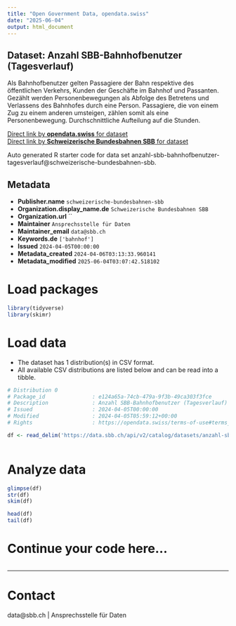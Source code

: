 ```yaml
---
title: "Open Government Data, opendata.swiss"
date: "2025-06-04"
output: html_document
---
```


## Dataset: Anzahl SBB-Bahnhofbenutzer (Tagesverlauf)

Als Bahnhofbenutzer gelten Passagiere der Bahn respektive des öffentlichen Verkehrs, Kunden der Geschäfte im Bahnhof und Passanten. Gezählt werden Personenbewegungen als Abfolge des Betretens und Verlassens des Bahnhofes durch eine Person. Passagiere, die von einem Zug zu einem anderen umsteigen, zählen somit als eine Personenbewegung. Durchschnittliche Aufteilung auf die Stunden.

[Direct link by **opendata.swiss** for dataset](https://opendata.swiss/de/dataset/anzahl-sbb-bahnhofbenutzer-tagesverlauf)<br>
[Direct link by **Schweizerische Bundesbahnen SBB** for dataset](https://data.sbb.ch/explore/dataset/anzahl-sbb-bahnhofbenutzer-tagesverlauf/)

Auto generated R starter code for data set anzahl-sbb-bahnhofbenutzer-tagesverlauf@schweizerische-bundesbahnen-sbb.

## Metadata

- **Publisher.name** `schweizerische-bundesbahnen-sbb`
- **Organization.display_name.de** `Schweizerische Bundesbahnen SBB`
- **Organization.url** ``
- **Maintainer** `Ansprechsstelle für Daten`
- **Maintainer_email** `data@sbb.ch`
- **Keywords.de** `['bahnhof']`
- **Issued** `2024-04-05T00:00:00`
- **Metadata_created** `2024-04-06T03:13:33.960141`
- **Metadata_modified** `2025-06-04T03:07:42.518102`


# Load packages

```r

library(tidyverse)
library(skimr)

```

# Load data

-   The dataset has 1 distribution(s) in CSV format.
-   All available CSV distributions are listed below and can be read into a tibble.

```r

# Distribution 0
# Package_id               : e124a65a-74cb-479a-9f3b-49ca303f3fce
# Description              : Anzahl SBB-Bahnhofbenutzer (Tagesverlauf) (csv)
# Issued                   : 2024-04-05T00:00:00
# Modified                 : 2024-04-05T05:59:12+00:00
# Rights                   : https://opendata.swiss/terms-of-use#terms_by

df <- read_delim('https://data.sbb.ch/api/v2/catalog/datasets/anzahl-sbb-bahnhofbenutzer-tagesverlauf/exports/csv?use_labels=true')



```

# Analyze data

```r

glimpse(df)
str(df)
skim(df)

head(df)
tail(df)

```

# Continue your code here...

```r

```

------------------------------------------------------------------------

# Contact

data@sbb.ch | Ansprechsstelle für Daten
